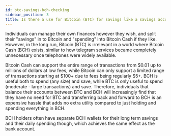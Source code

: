 ```yaml
---
id: btc-savings-bch-checking
sidebar_position: 3
title: Is there a use for Bitcoin (BTC) for savings like a savings account, and Bitcoin Cash (BCH) for daily spending like a checking account?
---
```


Individuals can manage their own finances however they wish, and split their "savings" in to Bitcoin and "spending" into Bitcoin Cash if they like. However, in the long run, Bitcoin (BTC) is irrelevant in a world where Bitcoin Cash (BCH) exists, similar to how telegram services became completely unnecessary once telephones were widely available.

Bitcoin Cash can support the entire range of transactions from $0.01 up to millions of dollars at low fees, while Bitcoin can only support a limited range of transactions starting at $100+ due to fees being regularly $5+. BCH is useful both to spend (any size) and save, while BTC is only useful to spend (moderate - large transactions) and save. Therefore, individuals that balance their accounts between BTC and BCH will increasingly find that they have no need for BTC and transferring back and forward to BCH is an expensive hassle that adds no extra utility compared to just holding and spending everything in BCH.

BCH holders often have separate BCH wallets for their long term savings and their daily spending though, which achieves the same effect as the bank account.
